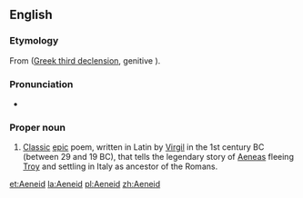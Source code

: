 ==English==
{{wikipedia}}

===Etymology===
From {{etyl|la}} {{term|Aeneis}} ([[Appendix:Ancient Greek third declension|Greek third declension]], genitive {{term|Aeneidos}}).

===Pronunciation===
* {{a|US}} {{IPA|əˈniːɪd|lang=en}}

===Proper noun===
{{en-proper noun}}

# [[classic|Classic]] [[epic]] poem, written in Latin by [[Virgil]] in the 1st century BC (between 29 and 19 BC), that tells the legendary story of [[Aeneas]] fleeing [[Troy]] and settling in Italy as ancestor of the Romans.

[[et:Aeneid]]
[[la:Aeneid]]
[[pl:Aeneid]]
[[zh:Aeneid]]